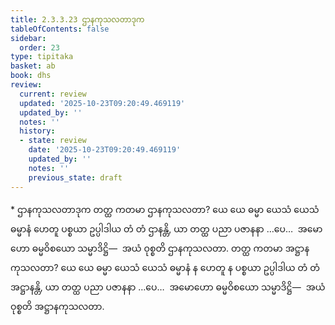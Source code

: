 ```yaml
---
title: 2.3.3.23 ဌာနကုသလတာဒုက
tableOfContents: false
sidebar:
  order: 23
type: tipitaka
basket: ab
book: dhs
review:
  current: review
  updated: '2025-10-23T09:20:49.469119'
  updated_by: ''
  notes: ''
  history:
  - state: review
    date: '2025-10-23T09:20:49.469119'
    updated_by: ''
    notes: ''
    previous_state: draft
---
```



<ReviewStatus review={frontmatter.review} showDetails={true} />

<HypothesisAnnotation frontmatter={frontmatter} />

<DynamicBreadcrumb />

<Paragraph type="center" book="dhs">
* ဌာနကုသလတာဒုက
</Paragraph>

<Division number="1344" book="dhs" e="ch" v="29" p="260">

<Paragraph number="2049" book="dhs">
တတ္ထ ကတမာ ဌာနကုသလတာ? ယေ ယေ ဓမ္မာ ယေသံ ယေသံ ဓမ္မာနံ ဟေတူ ပစ္စယာ ဥပ္ပါဒါယ တံ တံ ဌာနန္တိ, ယာ တတ္ထ ပညာ ပဇာနနာ …ပေ…  အမောဟော ဓမ္မဝိစယော သမ္မာဒိဋ္ဌိ—  အယံ ဝုစ္စတိ ဌာနကုသလတာ.
</Paragraph>

</Division>
<Division number="1345" book="dhs" e="ch" v="29" p="260">

<Paragraph number="2050" book="dhs">
တတ္ထ ကတမာ အဋ္ဌာနကုသလတာ? ယေ ယေ ဓမ္မာ ယေသံ ယေသံ ဓမ္မာနံ န ဟေတူ န ပစ္စယာ ဥပ္ပါဒါယ တံ တံ အဋ္ဌာနန္တိ, ယာ တတ္ထ ပညာ ပဇာနနာ …ပေ…  အမောဟော ဓမ္မဝိစယော သမ္မာဒိဋ္ဌိ—  အယံ ဝုစ္စတိ အဋ္ဌာနကုသလတာ.
</Paragraph>
</Division>